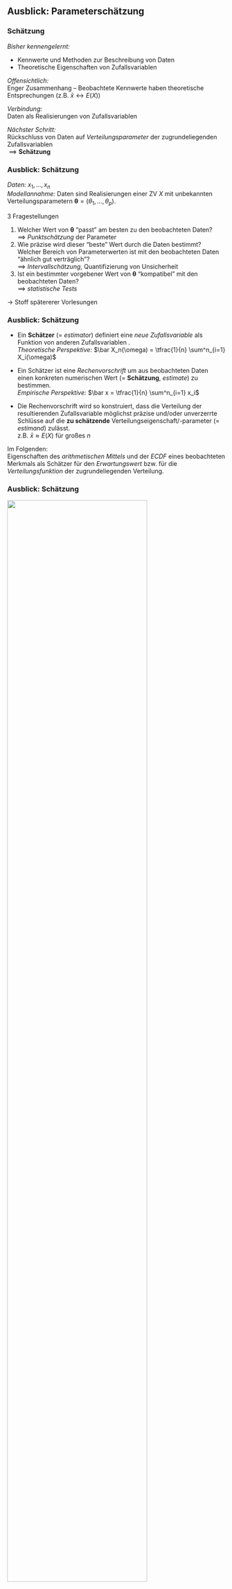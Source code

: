 ## Ausblick: Parameterschätzung

### Schätzung

*Bisher kennengelernt:* 

- Kennwerte und Methoden zur Beschreibung von Daten
- Theoretische Eigenschaften von Zufallsvariablen

*Offensichtlich:*  
Enger Zusammenhang -- Beobachtete Kennwerte haben theoretische Entsprechungen (z.B. $\bar x \leftrightarrow E(X)$) 

*Verbindung:*  
Daten als Realisierungen von Zufallsvariablen

*Nächster Schritt:*  
Rückschluss von Daten auf *Verteilungsparameter* der zugrundeliegenden Zufallsvariablen  
$\; \implies$ **Schätzung**


### Ausblick: Schätzung

*Daten:* $x_1, \dots, x_n$  
*Modellannahme:* Daten sind Realisierungen einer ZV $X$ mit unbekannten Verteilungsparametern $\symbf{\theta} = (\theta_1, \dots, \theta_p)$. 

3 Fragestellungen

1. Welcher Wert von $\symbf{\theta}$ "passt" am besten zu den beobachteten Daten?  
$\implies$ *Punktschätzung* der Parameter 
2. Wie präzise wird dieser "beste" Wert durch die Daten bestimmt?  
Welcher Bereich von Parameterwerten ist mit den beobachteten Daten "ähnlich gut verträglich"?  
$\implies$ *Intervallschätzung*, Quantifizierung von Unsicherheit
3. Ist ein bestimmter vorgebener Wert von $\symbf{\theta}$ "kompatibel" mit den beobachteten Daten?  
$\implies$ *statistische Tests*

$\rightarrow$ Stoff spätererer Vorlesungen 

### Ausblick: Schätzung

- Ein **Schätzer** (= *estimator*) definiert eine *neue Zufallsvariable* als Funktion von anderen Zufallsvariablen .  
  *Theoretische Perspektive:* $\bar X_n(\omega) = \tfrac{1}{n} \sum^n_{i=1} X_i(\omega)$  

- Ein Schätzer ist eine *Rechenvorschrift* um aus beobachteten Daten einen konkreten numerischen Wert (= **Schätzung**, *estimate*) zu bestimmen.  
  *Empirische Perspektive:* $\bar x = \tfrac{1}{n} \sum^n_{i=1} x_i$

- Die Rechenvorschrift wird so konstruiert, dass die Verteilung der resultierenden Zufallsvariable möglichst 
 präzise und/oder unverzerrte Schlüsse auf die **zu schätzende** Verteilungseigenschaft/-parameter (= *estimand*) zulässt.  
 z.B. $\bar x \approx E(X)$ für großes $n$

Im Folgenden:  
Eigenschaften des *arithmetischen Mittels* und der *ECDF* eines beobachteten Merkmals als Schätzer für den *Erwartungswert* bzw. für die *Verteilungsfunktion* der zugrundeliegenden Verteilung.

### Ausblick: Schätzung

\centering
![](pics/estimate-estimator.jpeg){height=80%}

\raggedright
\tiny
Abb.: Simon Grund (`@simongrund89`)
<!-- https://twitter.com/simongrund89/status/1085929122860359680?ref_src=twsrc%5Etfw-->



